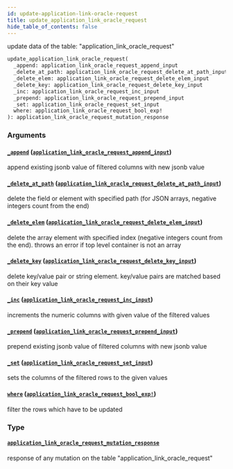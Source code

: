 ```yaml
---
id: update-application-link-oracle-request
title: update_application_link_oracle_request
hide_table_of_contents: false
---
```


update data of the table: "application_link_oracle_request"

```graphql
update_application_link_oracle_request(
  _append: application_link_oracle_request_append_input
  _delete_at_path: application_link_oracle_request_delete_at_path_input
  _delete_elem: application_link_oracle_request_delete_elem_input
  _delete_key: application_link_oracle_request_delete_key_input
  _inc: application_link_oracle_request_inc_input
  _prepend: application_link_oracle_request_prepend_input
  _set: application_link_oracle_request_set_input
  where: application_link_oracle_request_bool_exp!
): application_link_oracle_request_mutation_response
```

### Arguments

#### [`_append`](#) ([`application_link_oracle_request_append_input`](../inputs/application-link-oracle-request-append-input))

append existing jsonb value of filtered columns with new jsonb value

#### [`_delete_at_path`](#) ([`application_link_oracle_request_delete_at_path_input`](../inputs/application-link-oracle-request-delete-at-path-input))

delete the field or element with specified path (for JSON arrays, negative integers count from the end)

#### [`_delete_elem`](#) ([`application_link_oracle_request_delete_elem_input`](../inputs/application-link-oracle-request-delete-elem-input))

delete the array element with specified index (negative integers count from the end). throws an error if top level container is not an array

#### [`_delete_key`](#) ([`application_link_oracle_request_delete_key_input`](../inputs/application-link-oracle-request-delete-key-input))

delete key/value pair or string element. key/value pairs are matched based on their key value

#### [`_inc`](#) ([`application_link_oracle_request_inc_input`](../inputs/application-link-oracle-request-inc-input))

increments the numeric columns with given value of the filtered values

#### [`_prepend`](#) ([`application_link_oracle_request_prepend_input`](../inputs/application-link-oracle-request-prepend-input))

prepend existing jsonb value of filtered columns with new jsonb value

#### [`_set`](#) ([`application_link_oracle_request_set_input`](../inputs/application-link-oracle-request-set-input))

sets the columns of the filtered rows to the given values

#### [`where`](#) ([`application_link_oracle_request_bool_exp!`](../inputs/application-link-oracle-request-bool-exp))

filter the rows which have to be updated

### Type

#### [`application_link_oracle_request_mutation_response`](../objects/application-link-oracle-request-mutation-response)

response of any mutation on the table "application_link_oracle_request"
